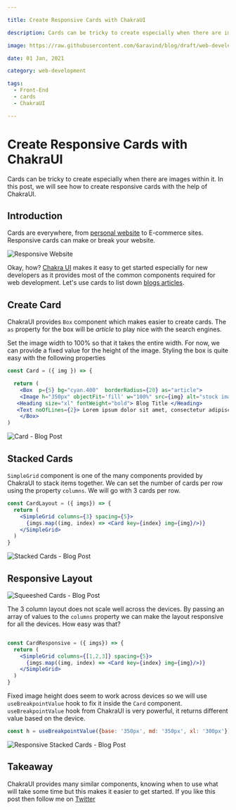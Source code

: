 ```yaml
---

title: Create Responsive Cards with ChakraUI

description: Cards can be tricky to create especially when there are images within it. In this post, we will see how to create responsive cards with the help of ChakraUI.

image: https://raw.githubusercontent.com/6aravind/blog/draft/web-development/assets/Responsive%20Website.jpg

date: 01 Jan, 2021

category: web-development

tags:
  - Front-End
  - cards
  - ChakraUI

---
```


# Create Responsive Cards with ChakraUI

Cards can be tricky to create especially when there are images within it. In this post, we will see how to create responsive cards with the help of ChakraUI.


## Introduction 

Cards are everywhere, from [personal website](www.raravind.com/blog/web-development) to E-commerce sites. Responsive cards can make or break your website.

![Responsive Website](https://raw.githubusercontent.com/6aravind/blog/draft/web-development/assets/Responsive%20Website.jpg)

Okay, how? [Chakra UI](https://chakra-ui.com) makes it easy to get started especially for new developers as it provides most of the common components required for web development. Let's use cards to list down [blogs articles](www.raravind.com/blog/data-science). 


## Create Card

ChakraUI provides `Box` component which makes easier to create cards. The `as` property for the box will be *article* to play nice with the search engines.

Set the image width to 100% so that it takes the entire width. For now, we can provide a fixed value for the height of the image.
Styling the box is quite easy with the following properties 

```jsx
const Card = ({ img }) => {

  return (
    <Box  p={5} bg="cyan.400"  borderRadius={20} as="article">
    <Image h="350px" objectFit='fill' w="100%" src={img} alt="stock image"/>
   <Heading size="xl" fontWeight="bold"> Blog Title </Heading> 
   <Text noOfLines={2}> Lorem ipsum dolor sit amet, consectetur adipiscing elit. Suspendisse elementum urna quam. Aenean risus turpis, aliquet id diam et, lobortis pellentesque ex. Nulla facilisi. Maecenas. </Text>
    </Box>  
)
```

![Card - Blog Post](https://raw.githubusercontent.com/6aravind/blog/draft/web-development/assets/card-01.png)

## Stacked Cards

`SimpleGrid` component is one of the many components provided by ChakraUI to stack items together. We can set the number of  cards per row using the property `columns`. We will go with 3 cards per row.

```jsx
const CardLayout = ({ imgs}) => {
  return (
    <SimpleGrid columns={3} spacing={5}>
      {imgs.map((img, index) => <Card key={index} img={img}/>)}
    </SimpleGrid>
  )
}

```
![Stacked Cards - Blog Post](https://raw.githubusercontent.com/6aravind/blog/draft/web-development/assets/card-02.png)

## Responsive Layout 

![Squeeshed Cards - Blog Post](https://raw.githubusercontent.com/6aravind/blog/draft/web-development/assets/card-03.png)

The 3 column layout does not scale well across the devices. By passing an array of values to the `columns` property we can make the layout responsive for all the devices. How easy was that?

```jsx 

const CardResponsive = ({ imgs}) => {
  return (
    <SimpleGrid columns={[1,2,3]} spacing={5}>
      {imgs.map((img, index) => <Card key={index} img={img}/>)}
    </SimpleGrid>
  )
}
```

Fixed image height does seem to work across devices so we will use `useBreakpointValue` hook to fix it inside the `Card` component. `useBreakpointValue` hook from ChakraUI is very powerful, it returns different value based on the device. 

```js
const h = useBreakpointValue({base: '350px', md: '350px', xl: '300px'})
```

![Responsive Stacked Cards - Blog Post](https://raw.githubusercontent.com/6aravind/blog/draft/web-development/assets/card-04.png)

## Takeaway 

ChakraUI provides many similar components, knowing when to use what will take some time but this makes it easier to get started. If you like this post then follow me on [Twitter](https://twitter.com/6aravind)

